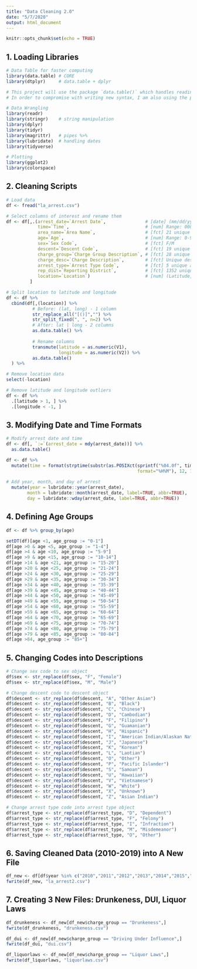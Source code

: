 ```yaml
---
title: "Data Cleaning 2.0"
date: "5/7/2020"
output: html_document
---
```


```r
knitr::opts_chunk$set(echo = TRUE)
```

## 1. Loading Libraries
```r
# Data Table for faster computing
library(data.table) # CORE
library(dtplyr)     # data.table + dplyr

# This project will use the package `data.table()` which handles reading data much faster than `data.frame()` or `tibble()`. 
# In order to compromise with writing new syntax, I am also using the package `dtplyr()` which is a wrapper for `data.table()` but with the same syntax as `dplyr()`.

# Data Wrangling
library(readr)
library(stringr)    # string manipulation
library(dplyr)
library(tidyr) 
library(magrittr)   # pipes %>% 
library(lubridate)  # handling dates
library(tidyverse)

# Plotting
library(ggplot2)
library(colorspace)
```

## 2. Cleaning Scripts
```r
# Load data
df <- fread("la_arrest.csv")

# Select columns of interest and rename them
df <- df[,.(arrest_date=`Arrest Date`,               # [date] (mm/dd/yyyy)
            time=`Time`,                             # [num] Range: 0000-2400
            area_name=`Area Name`,                   # [fct] 21 unique LA patrol areas
            age=`Age`,                               # [num] Range: 0-97
            sex=`Sex Code`,                          # [fct] F/M
            descent=`Descent Code`,                  # [fct] 19 unique descents
            charge_group=`Charge Group Description`, # [fct] 28 unique charge groups
            charge_desc=`Charge Description`,        # [fct] Unique description that defines the charge provided
            arrest_type=`Arrest Type Code`,          # [fct] 5 unique arrest types
            rep_dist=`Reporting District`,           # [fct] 1352 unique LAPD reporting districts
            location=`Location`)                     # [num] (Latitude, Longitude)
         ]  

# Split location to latitude and longitude
df <- df %>% 
  cbind(df[,(location)] %>% 
          # Before: (lat, long) - 1 column
          str_replace_all("[()]","") %>% 
          str_split_fixed(", ", n=2) %>% 
          # After: lat | long - 2 columns
          as.data.table() %>% 
          
          # Rename columns
          transmute(latitude = as.numeric(V1), 
                    longitude = as.numeric(V2)) %>% 
          as.data.table()
  ) %>% 

# Remove location data
select(-location)

# Remove latitude and longitude outliers
df <- df %>% 
  .[latitude > 1, ] %>% 
  .[longitude < -1, ]
```

## 3. Modifying Date and Time Formats
```r
# Modify arrest date and time
df <- df[, `:=`(arrest_date = mdy(arrest_date))] %>% 
  as.data.table()

df <- df %>% 
  mutate(time = format(strptime(substr(as.POSIXct(sprintf("%04.0f", time), 
                                                  format="%H%M"), 12, 16), '%H:%M'), '%I:%M %p')) %>%
  
# Add year, month, and day of arrest
  mutate(year = lubridate::year(arrest_date),
        month = lubridate::month(arrest_date, label=TRUE, abbr=TRUE), 
        day = lubridate::wday(arrest_date, label=TRUE, abbr=TRUE)) 
```

## 4. Defining Age Groups
```r
df <- df %>% group_by(age)

setDT(df)[age <1, age_group := "0-1"]
df[age >0 & age <5, age_group := "1-4"]
df[age >4 & age <10, age_group := "5-9"]
df[age >9 & age <15, age_group := "10-14"]
df[age >14 & age <21, age_group := "15-20"]
df[age >20 & age <25, age_group := "21-24"]
df[age >24 & age <30, age_group := "25-29"]
df[age >29 & age <35, age_group := "30-34"]
df[age >34 & age <40, age_group := "35-39"]
df[age >39 & age <45, age_group := "40-44"]
df[age >44 & age <50, age_group := "45-49"]
df[age >49 & age <55, age_group := "50-54"]
df[age >54 & age <60, age_group := "55-59"]
df[age >59 & age <65, age_group := "60-64"]
df[age >64 & age <70, age_group := "65-69"]
df[age >69 & age <75, age_group := "70-74"]
df[age >74 & age <80, age_group := "75-79"]
df[age >79 & age <85, age_group := "80-84"]
df[age >84, age_group := "85+"]
```

## 5. Changing Codes into Descriptions
```r
# Change sex code to sex object
df$sex <- str_replace(df$sex, "F", "Female")
df$sex <- str_replace(df$sex, "M", "Male")

# Change descent code to descent object
df$descent <- str_replace(df$descent, "A", "Other Asian")
df$descent <- str_replace(df$descent, "B", "Black")
df$descent <- str_replace(df$descent, "C", "Chinese")
df$descent <- str_replace(df$descent, "D", "Cambodian")
df$descent <- str_replace(df$descent, "F", "Filipino")
df$descent <- str_replace(df$descent, "G", "Guamanian")
df$descent <- str_replace(df$descent, "H", "Hispanic")
df$descent <- str_replace(df$descent, "I", "American Indian/Alaskan Native")
df$descent <- str_replace(df$descent, "J", "Japanese")
df$descent <- str_replace(df$descent, "K", "Korean")
df$descent <- str_replace(df$descent, "L", "Laotian")
df$descent <- str_replace(df$descent, "O", "Other")
df$descent <- str_replace(df$descent, "P", "Pacific Islander")
df$descent <- str_replace(df$descent, "S", "Samoan")
df$descent <- str_replace(df$descent, "U", "Hawaiian")
df$descent <- str_replace(df$descent, "V", "Vietnamese")
df$descent <- str_replace(df$descent, "W", "White")
df$descent <- str_replace(df$descent, "X", "Unknown")
df$descent <- str_replace(df$descent, "Z", "Asian Indian")

# Change arrest type code into arrest type object
df$arrest_type <- str_replace(df$arrest_type, "D", "Dependent")
df$arrest_type <- str_replace(df$arrest_type, "F", "Felony")
df$arrest_type <- str_replace(df$arrest_type, "I", "Infraction")
df$arrest_type <- str_replace(df$arrest_type, "M", "Misdemeanor")
df$arrest_type <- str_replace(df$arrest_type, "O", "Other")
```

## 6. Saving Cleaned Data (2010-2019) into A New File
```r
df_new <- df[df$year %in% c("2010","2011","2012","2013","2014","2015","2016","2017","2018","2019"),]
fwrite(df_new, "la_arrest2.csv")
```

## 7. Creating 3 New Files: Drunkeness, DUI, Liquor Laws
```r
df_drunkeness <- df_new[df_new$charge_group == "Drunkeness",]
fwrite(df_drunkeness, "drunkeness.csv")

df_dui <- df_new[df_new$charge_group == "Driving Under Influence",]
fwrite(df_dui, "dui.csv")

df_liquorlaws <- df_new[df_new$charge_group == "Liquor Laws",]
fwrite(df_liquorlaws, "liquorlaws.csv")
```
